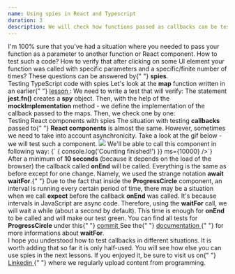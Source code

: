 ```yaml
---
name: Using spies in React and Typescript
duration: 3
description: We will check how functions passed as callbacks can be tested in the TypeScript and React.
---
```


<Prelude>
  <M>
    I'm 100% sure that you've had a situation where you needed to pass your
    function as a parameter to another function or React component.
  </M>
  <M>
    How to test such a code? How to verify that after clicking on some UI
    element your function was called with specific parameters and a
    specific/finite number of times? These questions can be answered by{" "}
    <B>spies</B>.
  </M>
</Prelude>
<Section>
  <XL>Testing TypeScript code with spies</XL>
  <M>
    Let's look at the <B>map</B> function written in an earlier{" "}
    <A
      outside
      href="https://greenonsoftware.com/courses/react-testing-spellbook/mastering-unit-testing/unit-tests-review/"
    >
      lesson
    </A>
    :
  </M>
  <Snippet
    src="https://raw.githubusercontent.com/polubis/Snippets/main/map.ts"
    linesCount={18}
  />
  <M>We need to write a test that will verify:</M>
  <List items="With what arguments the function was invoked,The number of function calls" />
  <Snippet
    src="https://raw.githubusercontent.com/polubis/Snippets/main/map-test-with-spy.test.ts"
    linesCount={22}
  />
  <M>
    The statement <B>jest.fn()</B> creates a <B>spy</B> object. Then, with the
    help of the <B>mockImplementation</B> method - we define the implementation
    of the callback passed to the maps.
  </M>
  <M>Then, we check one by one:</M>
  <List items="That the number of callback calls is equal to the number of passed elements,The fact that on each call there were passed sequentially (element | index | array)" />
</Section>
<Section>
  <XL>Testing React components with spies</XL>
  <M>
    The situation with testing <B>callbacks</B> passed to{" "}
    <B>React components</B> is almost the same.
  </M>
  <M>
    However, sometimes we need to take into account asynchronicity. Take a look
    at the gif below - we will test such a component.
  </M>
  <Img
    src="https://raw.githubusercontent.com/polubis/Snippets/main/circle-gif.gif"
    description="That's our ProgressCircle component"
  />
  <M>We'll be able to call this component in following way: </M>
  <Snippet>{`<ProgressCircle onEnd={() => { console.log('Counting finished!') }} ms={10000} />`}</Snippet>
  <M>
    After a minimum of <B>10 seconds</B> (because it depends on the load of the
    browser) the callback called <B>onEnd</B> will be called.
  </M>
  <Snippet
    linesCount={12}
    src="https://raw.githubusercontent.com/polubis/Snippets/main/progress-circle-spy.test.tsx"
  />
  <M>
    Everything is the same as before except for one change. Namely, we used the
    strange notation <B>await waitFor</B>.{" "}
  </M>
  <M>
    Due to the fact that inside the <B>ProgressCircle</B> component, an interval
    is running every certain period of time, there may be a situation when we
    call <B>expect</B> before the callback <B>onEnd</B> was called. It's because
    intervals in JavaScript are async code.
  </M>
  <M>
    Therefore, using the <B>waitFor</B> call, we will wait a while (about a
    second by default). This time is enough for <B>onEnd</B> to be called and
    will make our test green.
  </M>
  <Hint hasBg>
    You can find all tests for <B>ProgressCircle</B> under this{" "}
    <A
      outside
      href="https://github.com/polubis/Dream-stack-for-React-dev/commit/41706e054c9daeb5ced94c3c6bfae7389fffa537"
    >
      commit
    </A>
  </Hint>
  <Hint hasBg>
    See the{" "}
    <A
      href="https://testing-library.com/docs/dom-testing-library/api-async/"
      outside
    >
      documentation
    </A>{" "}
    for more informations about <B>waitFor</B>.
  </Hint>
</Section>
<Summary>
  <M>
    I hope you understood how to test callbacks in different situations. It is
    worth adding that so far it is only half-used. You will see how else you can
    use spies in the next lessons.
  </M>
  <M>
    If you enjoyed it, be sure to visit us on{" "}
    <A
      href="https://www.linkedin.com/in/adrian-po%C5%82ubi%C5%84ski-281ab2172/"
      outside
    >
      Linkedin
    </A>{" "}
    where we regularly upload content from programming.
  </M>
</Summary>
